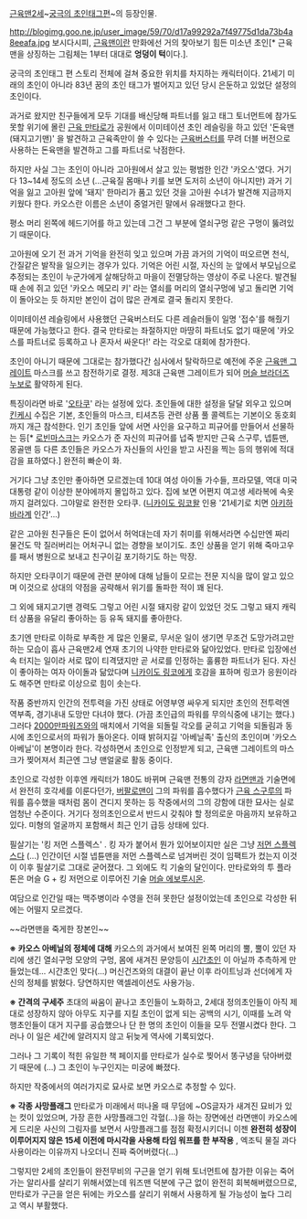 [[근육맨2세]]~[[궁극의 초인태그]]편~의 등장인물.

http://blogimg.goo.ne.jp/user_image/59/70/d17a99292a7f49775d1da73b4a8eeafa.jpg
보시다시피, [[근육맨]]이란 만화에선 거의 찾아보기 힘든 미소년 초인[* 근육맨을 상징하는 그림체는 1부터 대대로 '''엉덩이 턱'''이다.].

궁극의 초인태그 편 스토리 전체에 걸쳐 중요한 위치를 차지하는 캐릭터이다.
21세기 미래의 초인이 아니라 83년 꿈의 초인 태그가 벌어지고 있던 당시 은둔하고 있었단 설정의 초인이다.

과거로 왔지만 친구들에게 모두 기대를 배신당해 파트너를 잃고 태그 토너먼트에 참가도 못할 위기에 몰린 [[근육 만타로]]가 공원에서 이미테이션 초인 레슬링을 하고 있던 '돈육맨 (돼지고기맨)' 을 발견하고 근육족만이 쓸 수 있다는 [[근육버스터]]를 무려 더블 버전으로 사용하는 돈육맨을 발견하고 그를 파트너로 낙점한다.

하지만 사실 그는 초인이 아니라 고아원에서 살고 있는 평범한 인간 '카오스'였다. 거기다 13~14세 정도의 소년 (...근육질 몸매나 키를 보면 도저히 소년이 아니지만) 과거 기억을 잃고 고아원 앞에 '돼지' 한마리가 품고 있던 것을 고아원 수녀가 발견해 지금까지 키웠다 한다. 카오스란 이름은 소년이 중얼거린 말에서 유래했다고 한다.

평소 머리 왼쪽에 헤드기어를 하고 있는데 그건 그 부분에 열쇠구멍 같은 구멍이 뚫려있기 때문이다.

고아원에 오기 전 과거 기억을 완전히 잊고 있으며 가끔 과거의 기억이 떠오르면 천식, 간질같은 발작을 일으키는 경우가 있다. 기억은 어린 시절, 자신의 눈 앞에서 부모님으로 추정되는 초인이 누군가에게 살해당하고 마을이 전멸당하는 영상이 주로 나온다. 발견될 때 손에 쥐고 있던 '카오스 메모리 키' 라는 열쇠를 머리의 열쇠구멍에 넣고 돌리면 기억이 돌아오는 듯 하지만 본인이 겁이 많은 관계로 결국 돌리지 못한다.

이미테이션 레슬링에서 사용했던 근육버스터도 다른 레슬러들이 일명 '접수'를 해줬기 때문에 가능했다고 한다. 결국 만타로는 좌절하지만 마땅히 파트너도 없기 때문에 '카오스를 파트너로 등록하고 나 혼자서 싸운다!' 라는 각오로 대회에 참가한다.

초인이 아니기 때문에 그대로는 참가했다간 심사에서 탈락하므로 예전에 주운 [[근육맨 그레이트]] 마스크를 쓰고 참전하기로 결정. 제3대 근육맨 그레이트가 되어 [[머슬 브라더즈 누보]]로 활약하게 된다.


특징이라면 바로 '[[오타쿠]]' 라는 설정에 있다. 초인들에 대한 설정을 달달 외우고 있으며 [[킨케시]] 수집은 기본, 초인들의 마스크, 티셔츠등 관련 상품 풀 콜렉트는 기본이오 동호회까지 개근 참석한다. 인기 초인들 앞에 서면 사인을 요구하고 피규어를 만들어서 선물하는 등[* [[로빈마스크]]는 카오스가 준 자신의 피규어를 넙죽 받지만 근육 스구루, 넵튠맨, 몽골맨 등 다른 초인들은 카오스가 자신들의 사인을 받고 사진을 찍는 등의 행위에 적대감을 표하였다.] 완전히 빠순이 화.

거기다 그냥 초인만 좋아하면 모르겠는데 10대 여성 아이돌 가수들, 프라모델, 역대 미국 대통령 같이 이상한 분야에까지 몰입하고 있다. 집에 보면 어쩐지 여고생 세라복에 속옷까지 걸려있다. 그야말로 완전한 오타쿠. ([[니카이도 링코]]왈 인용 '21세기로 치면 [[아키하바라]]계 인간'...)

같은 고아원 친구들은 돈이 없어서 허억대는데 자기 취미를 위해서라면 수십만엔 짜리 물건도 막 질러버리는 어처구니 없는 경향을 보이기도. 초인 상품을 얻기 위해 죽마고우를 패서 병원으로 보내고 친구이길 포기하기도 하는 막장.

하지만 오타쿠이기 때문에 관련 분야에 대해 남들이 모르는 전문 지식을 많이 알고 있으며 이것으로 상대의 약점을 공략해서 위기를 돌파한 적이 꽤 된다.

그 외에 돼지고기맨 경력도 그렇고 어린 시절 돼지랑 같이 있었던 것도 그렇고 돼지 캐릭터 상품을 유달리 좋아하는 등 유독 돼지를 좋아한다.


초기엔 만타로 이하로 부족한 게 많은 인물로, 무서운 일이 생기면 무조건 도망가려고만 하는 모습이 흡사 근육맨2세 연재 초기의 나약한 만타로와 닮아있었다. 만타로 입장에선 속 터지는 일이라 서로 많이 티격댔지만 곧 서로를 인정하는 훌륭한 파트너가 된다. 자신이 좋아하는 여자 아이돌과 닮았다며 [[니카이도 링코]]에게 호감을 표하며 링코가 응원이라도 해주면 만타로 이상으로 힘이 솟는다. 


작품 중반까지 인간의 전투력을 가진 상태로 어영부영 싸우게 되지만 초인의 전투력엔 역부족, 경기내내 도망만 다녀야 했다. (가끔 초인급의 파워를 무의식중에 내기는 했다.) 그러다 [[2000만파워즈]]와의 매치에서 기억을 되돌릴 각오를 굳히고 기억을 되돌림과 동시에 초인으로서의 파워가 돌아온다. 이때 밝혀지길 '아베닐족' 출신의 초인이며 '카오스 아베닐'이 본명이라 한다. 각성하면서 초인으로 인정받게 되고, 근육맨 그레이트의 마스크가 찢어져서 최근엔 그냥 맨얼굴로 활동 중이다.

초인으로 각성한 이후엔 캐릭터가 180도 바뀌며 근육맨 전통의 강자 [[라면맨]]과 기술면에서 완전히 호각세를 이룬다던가, [[버팔로맨]]이 그의 파워를 흡수했다가 [[근육 스구루]]의 파워를 흡수했을 때처럼 몸이 견디지 못하는 등 작중에서의 그의 강함에 대한 묘사는 실로 엄청난 수준이다. 거기다 정의초인으로서 반드시 갖춰야 할 정의로운 마음까지 보유하고 있다. 미형의 얼굴까지 포함해서 최근 인기 급등 상태에 있다.

필살기는 '킹 저먼 스플렉스' . 킹 자가 붙어서 뭔가 있어보이지만 실은 그냥 [[저먼 스플렉스]]다 (...) 인간이던 시절 넵튠맨을 저먼 스플렉스로 넘겨버린 것이 임팩트가 컸는지 이것이 이후 필살기로 그대로 굳어졌다.
그 외에도 킥 기술의 달인이다.
만타로와의 투 플라톤은 머슬 G + 킹 저먼으로 이루어진 기술 [[머슬 에보루시온]].

여담으로 인간일 때는 맥주병이라 수영을 전혀 못한단 설정이었는데 초인으로 각성한 뒤에는 어떨지 모르겠다.

~~라면맨을 죽게한 장본인~~

'''※ 카오스 아베닐의 정체에 대해'''
카오스의 과거에서 보여진 왼쪽 머리의 뿔, 뿔이 있던 자리에 생긴 열쇠구멍 모양의 구멍, 몸에 새겨진 문양등이 [[시간초인]] 이 아닐까 추측하게 만들었는데... 시간초인 맞다(...) 머신건즈와의 대결이 끝난 이후 라이트닝과 선더에게 자신의 정체를 밝혔다. 당연하지만 액셀레이션도 사용가능. 

'''※ 간격의 구세주'''
초대의 싸움이 끝나고 초인들이 노화하고, 2세대 정의초인들이 아직 제대로 성장하지 않아 아무도 지구를 지킬 초인이 없게 되는 공백의 시기, 이때를 노려 악행초인들이 대거 지구를 공습했으나 단 한 명의 초인이 이들을 모두 전멸시켰다 한다. 그러나 이 일은 세간에 알려지지 않고 뒤늦게 역사에 기록되었다.

그러나 그 기록이 적힌 유일한 책 페이지를 만타로가 실수로 찢어서 똥구녕을 닦아버렸기 때문에 (...) 그 초인이 누구인지는 미궁에 빠졌다.

하지만 작중에서의 여러가지로 묘사로 보면 카오스로 추정할 수 있다.

'''※ 각종 사망플래그'''
만타로가 미래에서 떠나올 때 무덤에 ~OS글자가 새겨진 묘비가 있는 컷이 있었으며, 가장 흔한 사망플래그인 각혈(...)을 하는 장면에선 라면맨이 카오스에게 드리운 사신의 그림자를 보면서 사망플래그를 점점 확정시키더니 이젠 '''완전히 성장이 이루어지지 않은 15세 이전에 마시각을 사용해 타임 워프를 한 부작용''' , 엑조틱 물질 과다 사용이라는 이유까지 나오더니 진짜 죽어버렸다(...)  

그렇지만 2세의 초인들이 완전무비의 구근을 얻기 위해 토너먼트에 참가한 이유는 죽어가는 알리사를 살리기 위해서였는데 워즈맨 덕분에 구근 없이 완전히 회복해버렸으므로, 만타로가 구근을 얻은 뒤에는 카오스를 살리기 위해서 사용하게 될 가능성이 높다 그리고 역시 부활했다.
